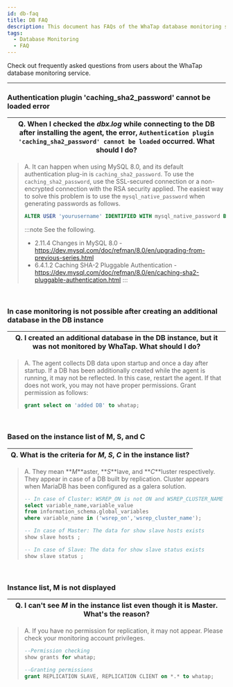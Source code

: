 ```yaml
---
id: db-faq
title: DB FAQ
description: This document has FAQs of the WhaTap database monitoring service.
tags:
  - Database Monitoring
  - FAQ
---
```


Check out frequently asked questions from users about the WhaTap database monitoring service. 

* * *

<div class ='faq'>

### Authentication plugin 'caching_sha2_password' cannot be loaded error

| Q. When I checked the _dbx.log_ while connecting to the DB after installing the agent, the error, `Authentication plugin 'caching_sha2_password' cannot be loaded` occurred. What should I do? |
| ---------------------------------------------------------------------------------------------------------------------------------------------------------------------------------------------- |

> A. It can happen when using MySQL 8.0, and its default authentication plug-in is `caching_sha2_password`. To use the `caching_sha2_password`, use the SSL-secured connection or a non-encrypted connection with the RSA security applied. The easiest way to solve this problem is to use the `mysql_native_password` when generating passwords as follows.
>
> ```sql
> ALTER USER 'yourusername' IDENTIFIED WITH mysql_native_password BY 'youpassword';
> ```
>
> :::note
> See the following.
>
> -   2.11.4 Changes in MySQL 8.0 - https://dev.mysql.com/doc/refman/8.0/en/upgrading-from-previous-series.html
> -   6.4.1.2 Caching SHA-2 Pluggable Authentication - https://dev.mysql.com/doc/refman/8.0/en/caching-sha2-pluggable-authentication.html
> :::

<br/>

### In case monitoring is not possible after creating an additional database in the DB instance

| Q. I created an additional database in the DB instance, but it was not monitored by WhaTap. What should I do? |
| ------------------------------------------------------------------------------------------------------------- |

> A. The agent collects DB data upon startup and once a day after startup. If a DB has been additionally created while the agent is running, it may not be reflected. In this case, restart the agent. If that does not work, you may not have proper permissions. Grant permission as follows:
>
> ```sql
> grant select on 'added DB' to whatap;
> ```

<br/>

### Based on the instance list of M, S, and C

| Q. What is the criteria for **_M_**, **_S_**, **_C_** in the instance list? |
| --------------------------------------------------------------------------- |

> A. They mean **_M_**aster, **_S_**lave, and **_C_**luster respectively. They appear in case of a DB built by replication. Cluster appears when MariaDB has been configured as a galera solution. 
>
> ```sql
> -- In case of Cluster: WSREP_ON is not ON and WSREP_CLUSTER_NAME is galera
> select variable_name,variable_value 
> from information_schema.global_variables 
> where variable_name in ('wsrep_on','wsrep_cluster_name');
>
> -- In case of Master: The data for show slave hosts exists
> show slave hosts ;
>
> -- In case of Slave: The data for show slave status exists
> show slave status ;
> ```

<br/>

### Instance list, M is not displayed

| Q. I can't see **_M_** in the instance list even though it is Master. What's the reason? |
| ---------------------------------------------------------------------------------------- |

> A. If you have no permission for replication, it may not appear. Please check your monitoring account privileges. 
>
> ```sql
> --Permission checking
> show grants for whatap;
>
> --Granting permissions
> grant REPLICATION SLAVE, REPLICATION CLIENT on *.* to whatap;
> ```

</div>
